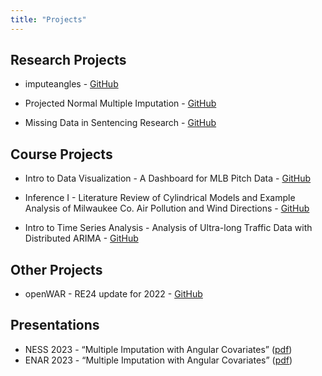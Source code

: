 ---
title: "Projects"
---

## Research Projects

-   imputeangles - [GitHub](https://github.com/benjamin-stockton/imputeangles)

-   Projected Normal Multiple Imputation - [GitHub](https://github.com/benjamin-stockton/Projected_Normal_MI)

-   Missing Data in Sentencing Research - [GitHub](https://github.com/benjamin-stockton/missing-data-criminology)

## Course Projects

-   Intro to Data Visualization - A Dashboard for MLB Pitch Data - [GitHub](https://github.com/benjamin-stockton/CS_5520_Data_Vis)

-   Inference I - Literature Review of Cylindrical Models and Example Analysis of Milwaukee Co. Air Pollution and Wind Directions - [GitHub](https://github.com/benjamin-stockton/STAT_6315_Final_Project)

-   Intro to Time Series Analysis - Analysis of Ultra-long Traffic Data with Distributed ARIMA - [GitHub](https://github.com/benjamin-stockton/STAT_5825_Project)

## Other Projects

-   openWAR - RE24 update for 2022 - [GitHub]()


## Presentations

- NESS 2023 - "Multiple Imputation with Angular Covariates" ([pdf](_site/StocktonBenjamin_ENAR_Presentation2023 - Final.pdf))
- ENAR 2023 - "Multiple Imputation with Angular Covariates" ([pdf](_site/NESS_Presentation - Edits - BS2023-06-05.pdf))
